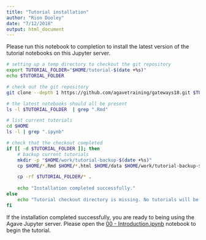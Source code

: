 ```yaml
---
title: "Tutorial installation"
author: "Rion Dooley"
date: "7/12/2018"
output: html_document
---
```


Please run this notebook to completion to install the latest version of the tutorial notebooks on this Jupyter server.

```bash
# setting up a temp directory to checkout the git repository
export TUTORIAL_FOLDER="$HOME/tutorial-$(date +%s)"
echo $TUTORIAL_FOLDER
```

```bash
# check out the git repository
git clone --depth 1 https://github.com/agavetraining/gateways18.git $TUTORIAL_FOLDER
```

```bash
# the latest notebooks should all be present
ls -l $TUTORIAL_FOLDER  | grep ".Rmd"
```

```bash
# list current tutorials
cd $HOME
ls -l | grep ".ipynb"
```

```bash
# check that the checkout completed
if [[ -d $TUTORIAL_FOLDER ]]; then 
    # backup current tutorials
    mkdir -p "$HOME/work/tutorial-backup-$(date +%s)"
    cp $HOME/*.Rmd $HOME/*.html $HOME/data $HOME/work/tutorial-backup-$(date +%s)

    cp -rf $TUTORIAL_FOLDER/* .
    
    echo "Installation completed successfully."
else
    echo "Tutorial checkout directory is missing. No tutorials will be updated"
fi
```

If the installation completed successfully, you are ready to being using the Agave Jupyter server. Please open the [00 - Introduction.ipynb](/notebooks/00%20-%20Introduction.Rmd) notebook to begin the tutorial.
